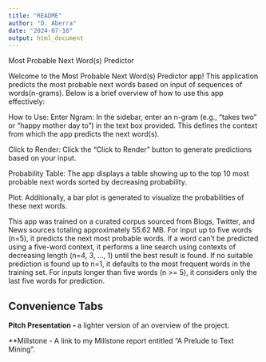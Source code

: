 ```yaml
---
title: "README"
author: "D. Aberra"
date: "2024-07-10"
output: html_document
---
```

Most Probable Next Word(s) Predictor

Welcome to the Most Probable Next Word(s) Predictor app! This application predicts the most probable next words based on input of sequences of words(n-grams). Below is a brief overview of how to use this app effectively:

How to Use:
Enter Ngram: In the sidebar, enter an n-gram (e.g., "takes two" or "happy mother day to") in the text box provided. This defines the context from which the app predicts the next word(s).

Click to Render: Click the "Click to Render" button to generate predictions based on your input.

Probability Table: The app displays a table showing up to the top 10 most probable next words sorted by decreasing probability.

Plot: Additionally, a bar plot is generated to visualize the probabilities of these next words.

This app was trained on a curated corpus sourced from Blogs, Twitter, and News sources totaling approximately 55.62 MB. For input up to five words (n=5), it predicts the next most probable words. If a word can't be predicted using a five-word context, it performs a line search using contexts of decreasing length (n=4, 3, ..., 1) until the best result is found. If no suitable prediction is found up to n=1, it defaults to the most frequent words in the training set. For inputs longer than five words (n >= 5), it considers only the last five words for prediction.

## Convenience Tabs

**Pitch Presentation - **  a lighter version of an overview of the project.

**Millstone - A link to my Millstone report entitled "A Prelude to Text Mining".

